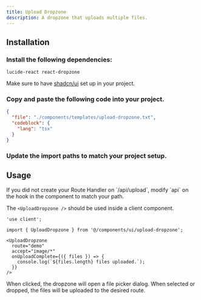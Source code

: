 ```yaml
---
title: Upload Dropzone
description: A dropzone that uploads multiple files.
---
```



<Showcase>
  <UploadDropzoneDemo />
</Showcase>

## Installation

<Steps>

<Step>

### Install the following dependencies:

```package-install
lucide-react react-dropzone
```

Make sure to have [shadcn/ui](https://ui.shadcn.com/docs/installation) set up in your project.

</Step>

<Step>

### Copy and paste the following code into your project.

```json doc-gen:file
{
  "file": "./components/templates/upload-dropzone.txt",
  "codeblock": {
    "lang": "tsx"
  }
}
```

</Step>

<Step>

### Update the import paths to match your project setup.

</Step>

</Steps>

## Usage

<Callout>
  If you did not create your Route Handler on `/api/upload`, modify `api` on the
  hook in the component to match your path.
</Callout>

The `<UploadDropzone />` should be used inside a client component.

```tsx
'use client';

import { UploadDropzone } from '@/components/ui/upload-dropzone';
```

```tsx
<UploadDropzone
  route="demo"
  accept="image/*"
  onUploadComplete={({ files }) => {
    console.log(`${files.length} files uploaded.`);
  }}
/>
```

When clicked, the dropzone will open a file picker dialog. When selected or dropped, the files will be uploaded to the desired route.
